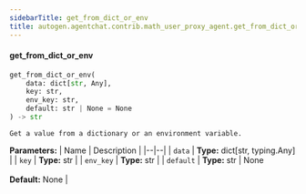 ```yaml
---
sidebarTitle: get_from_dict_or_env
title: autogen.agentchat.contrib.math_user_proxy_agent.get_from_dict_or_env
---
```


<code class="doc-symbol doc-symbol-heading doc-symbol-function"></code>
#### get_from_dict_or_env

```python
get_from_dict_or_env(
    data: dict[str, Any],
    key: str,
    env_key: str,
    default: str | None = None
) -> str
```

    Get a value from a dictionary or an environment variable.

<b>Parameters:</b>
| Name | Description |
|--|--|
| `data` | **Type:** dict[str, typing.Any] |
| `key` | **Type:** str |
| `env_key` | **Type:** str |
| `default` | **Type:** str \| None<br/><br/>**Default:** None |

<br />
